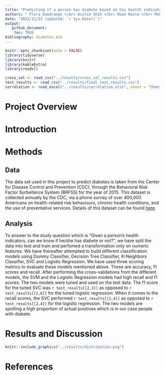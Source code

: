 ```yaml
---
title: "Predicting if a person has diabete based on his health indicators"
authors: " Flora Ouedraogo </br> Austin Shih </br> Roan Raina </br> Mehdi Naji "
date: "2022/11/23 (updated: `r Sys.Date()`)"
output:
   github_document:
    toc: TRUE
bibliography: diabetes.bib
---
```


```r
knitr::opts_chunk$set(echo = FALSE)
library(tidyverse)
library(knitr)
library(kableExtra)
library(readxl)
```

```r
cross_val <- read_csv("../results/cross_val_results.csv")
test_results <- read_csv("../results/final_test_results.csv")
correlation <- read_excel("../results/correlation.xlsx", sheet = "Sheet1")
```

# Project Overview
# Introduction


# Methods

## Data

The data set used in this project to predict diabetes is taken from the Center for Disease Control and Prevention (CDC), through the Behavioral Risk Factor Surbellance System (BRFSS) for the year of 2015. This dataset is collected annually by the CDC, via a phone survey of over 400,000 Americans on health-related risk behaviours, chronic health conditions, and the use of preventative services. Details of this dataset can be found [here](https://www.cdc.gov/brfss/annual_data/annual_2015.html).

## Analysis

To answer to the study question which is "Given a person's health indicators, can we know if he/she has diabete or not?", we have split the data into test and train and perfomed a transformation only on numeric features.
We have thereafter attempted to build different classification models using Dummy Classifier, Decision Tree Classifier, K-Neighbors Classifier, SVC  and Logistic Regression. We have used three scoring metrics to evaluate these models mentioned above. These are accuracy, f1 scores and recall.  After performing the cross-validations from the different models, the SVM and the Logistic Regression models had high recall and f1 scores. The two models were tuned and used on the test data. The f1 score for the tuned SVC was `r test_results[[2,3]]` as opposed to `r test_results[[2,6]]` for the tuned logistic regression. When it comes to the recall scores, the SVC performed `r test_results[[2,4]]` as opposed to `r test_results[[2,4]]` for the logistic regression. The two models are spotting a high proportion of actual positives which is in our case people with diabete. 

# Results and Discussion

```r
knitr::include_graphics("../results/distribution.png")

```



# References


